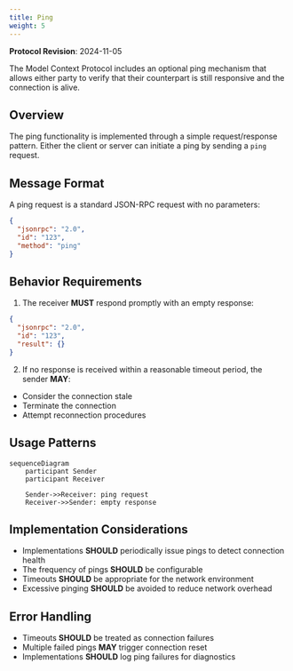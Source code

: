 ```yaml
---
title: Ping
weight: 5
---
```


<Info>**Protocol Revision**: 2024-11-05</Info>

The Model Context Protocol includes an optional ping mechanism that allows either party
to verify that their counterpart is still responsive and the connection is alive.

## Overview

The ping functionality is implemented through a simple request/response pattern. Either
the client or server can initiate a ping by sending a `ping` request.

## Message Format

A ping request is a standard JSON-RPC request with no parameters:

```json
{
  "jsonrpc": "2.0",
  "id": "123",
  "method": "ping"
}
```

## Behavior Requirements

1. The receiver **MUST** respond promptly with an empty response:

```json
{
  "jsonrpc": "2.0",
  "id": "123",
  "result": {}
}
```

2. If no response is received within a reasonable timeout period, the sender **MAY**:
- Consider the connection stale
- Terminate the connection
- Attempt reconnection procedures

## Usage Patterns

```mermaid
sequenceDiagram
    participant Sender
    participant Receiver

    Sender->>Receiver: ping request
    Receiver->>Sender: empty response
```

## Implementation Considerations

- Implementations **SHOULD** periodically issue pings to detect connection health
- The frequency of pings **SHOULD** be configurable
- Timeouts **SHOULD** be appropriate for the network environment
- Excessive pinging **SHOULD** be avoided to reduce network overhead

## Error Handling

- Timeouts **SHOULD** be treated as connection failures
- Multiple failed pings **MAY** trigger connection reset
- Implementations **SHOULD** log ping failures for diagnostics
